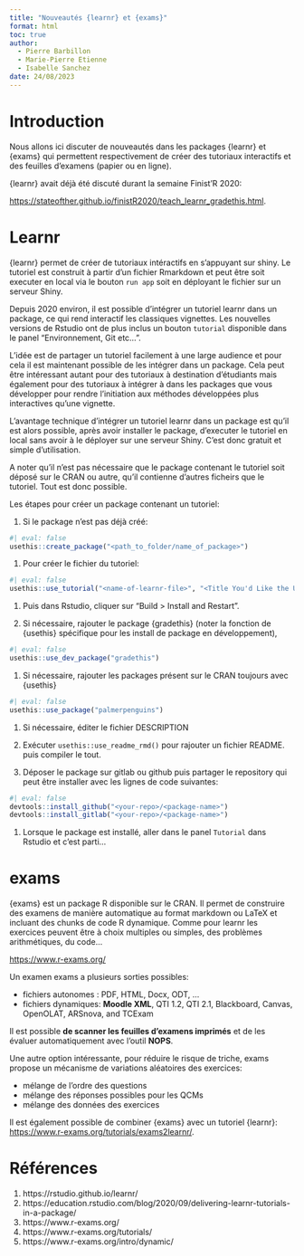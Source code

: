 ```yaml
---
title: "Nouveautés {learnr} et {exams}"
format: html
toc: true
author: 
  - Pierre Barbillon
  - Marie-Pierre Etienne
  - Isabelle Sanchez
date: 24/08/2023
---
```


# Introduction

Nous allons ici discuter de nouveautés dans les packages {learnr} et {exams} qui permettent respectivement de créer des tutoriaux interactifs et des feuilles d'examens (papier ou en ligne).

{learnr} avait déjà été discuté durant la semaine Finist'R 2020: 

<https://stateofther.github.io/finistR2020/teach_learnr_gradethis.html>.

# Learnr

{learnr} permet de créer de tutoriaux intéractifs en s'appuyant sur shiny. Le tutoriel est construit à partir d'un fichier Rmarkdown et peut être soit executer en local via le bouton `run app` soit en déployant le fichier sur un serveur Shiny.

Depuis 2020 environ, il est possible d'intégrer un tutoriel learnr dans un package, ce qui rend interactif les classiques vignettes. Les nouvelles versions de Rstudio ont de plus inclus un bouton `tutorial` disponible dans le panel "Environnement, Git etc...".

L'idée est de partager un tutoriel facilement à une large audience et pour cela il est maintenant possible de les intégrer dans un package. Cela peut être intéressant autant pour des tutoriaux à destination d'étudiants mais également pour des tutoriaux à intégrer à dans les packages que vous développer pour rendre l'initiation aux méthodes développées plus interactives qu'une vignette.

L'avantage technique d'intégrer un tutoriel learnr dans un package est qu'il est alors possible, après avoir installer le package, d'executer le tutoriel en local sans avoir à le déployer sur une serveur Shiny. C'est donc gratuit et simple d'utilisation.

A noter qu'il n'est pas nécessaire que le package contenant le tutoriel soit déposé sur le CRAN ou autre, qu'il contienne d'autres ficheirs que le tutoriel. Tout est donc possible.

Les étapes pour créer un package contenant un tutoriel:

1. Si le package n'est pas déjà créé:

```r
#| eval: false
usethis::create_package("<path_to_folder/name_of_package>")
```

1. Pour créer le fichier du tutoriel:

```r
#| eval: false
usethis::use_tutorial("<name-of-learnr-file>", "<Title You'd Like the User to See>")
```

1. Puis dans Rstudio, cliquer sur "Build > Install and Restart".

1. Si nécessaire, rajouter le package {gradethis} (noter la fonction de {usethis} spécifique pour les install de package en développement), 

```r
#| eval: false
usethis::use_dev_package("gradethis")
```

1. Si nécessaire, rajouter les packages présent sur le CRAN toujours avec {usethis}

```r
#| eval: false
usethis::use_package("palmerpenguins")
```

1. Si nécessaire, éditer le fichier DESCRIPTION

1. Exécuter `usethis::use_readme_rmd()` pour rajouter un fichier README. puis compiler le tout.

1. Déposer le package sur gitlab ou github puis partager le repository qui peut être installer avec les lignes de code suivantes: 


```r
#| eval: false
devtools::install_github("<your-repo>/<package-name>")
devtools::install_gitlab("<your-repo>/<package-name>")
```

1. Lorsque le package est installé, aller dans le panel `Tutorial` dans Rstudio et c'est parti...

# exams

{exams} est un package R disponible sur le CRAN. Il permet de construire des examens de manière automatique au format markdown ou LaTeX et incluant des chunks de code R dynamique. Comme pour learnr les exercices peuvent être à choix multiples ou simples, des problèmes arithmétiques, du code…

<https://www.r-exams.org/>

Un examen exams a plusieurs sorties possibles:

* fichiers autonomes : PDF, HTML, Docx, ODT, ...
* fichiers dynamiques: **Moodle XML**, QTI 1.2, QTI 2.1, Blackboard, Canvas, OpenOLAT, ARSnova, and TCExam
    
Il est possible **de scanner les feuilles d’examens imprimés** et de les évaluer automatiquement avec l'outil **NOPS**.

Une autre option intéressante, pour réduire le risque de triche, exams propose un mécanisme de variations aléatoires des exercices:

* mélange de l’ordre des questions
* mélange des réponses possibles pour les QCMs
* mélange des données des exercices

Il est également possible de combiner {exams} avec un tutoriel {learnr}: <https://www.r-exams.org/tutorials/exams2learnr/>.

# Références

1. https://rstudio.github.io/learnr/
1. https://education.rstudio.com/blog/2020/09/delivering-learnr-tutorials-in-a-package/
1. https://www.r-exams.org/
1. https://www.r-exams.org/tutorials/
1. https://www.r-exams.org/intro/dynamic/

